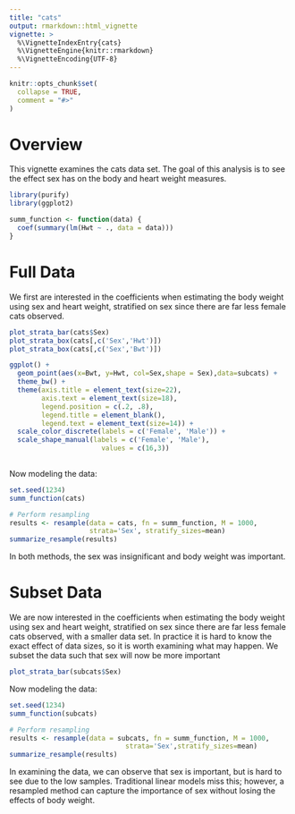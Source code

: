 ```yaml
---
title: "cats"
output: rmarkdown::html_vignette
vignette: >
  %\VignetteIndexEntry{cats}
  %\VignetteEngine{knitr::rmarkdown}
  %\VignetteEncoding{UTF-8}
---
```


```r
knitr::opts_chunk$set(
  collapse = TRUE,
  comment = "#>"
)
```

# Overview

This vignette examines the cats data set. The goal of this analysis is to see the effect sex has on the body and heart weight measures.
```r
library(purify)
library(ggplot2)

summ_function <- function(data) {
  coef(summary(lm(Hwt ~ ., data = data)))
}
```

# Full Data

We first are interested in the coefficients when estimating the body weight using sex and heart weight, stratified on sex since there are far less female cats observed.
```r
plot_strata_bar(cats$Sex)
plot_strata_box(cats[,c('Sex','Hwt')])
plot_strata_box(cats[,c('Sex','Bwt')])

ggplot() +
  geom_point(aes(x=Bwt, y=Hwt, col=Sex,shape = Sex),data=subcats) +
  theme_bw() +
  theme(axis.title = element_text(size=22),
        axis.text = element_text(size=18),
        legend.position = c(.2, .8),
        legend.title = element_blank(),
        legend.text = element_text(size=14)) +
  scale_color_discrete(labels = c('Female', 'Male')) +
  scale_shape_manual(labels = c('Female', 'Male'),
                       values = c(16,3))
                       
```

Now modeling the data:
```r
set.seed(1234)
summ_function(cats)

# Perform resampling
results <- resample(data = cats, fn = summ_function, M = 1000,
                    strata='Sex', stratify_sizes=mean)
summarize_resample(results)
```

In both methods, the sex was insignificant and body weight was important.

# Subset Data

We are now interested in the coefficients when estimating the body weight using sex and heart weight, stratified on sex since there are far less female cats observed, with a smaller data set. In practice it is hard to know the exact effect of data sizes, so it is worth examining what may happen. We subset the data such that sex will now be more important
```r
plot_strata_bar(subcats$Sex)
```

Now modeling the data:
```r
set.seed(1234)
summ_function(subcats)

# Perform resampling
results <- resample(data = subcats, fn = summ_function, M = 1000,
                             strata='Sex',stratify_sizes=mean)
summarize_resample(results)
```

In examining the data, we can observe that sex is important, but is hard to see due to the low samples. Traditional linear models miss this; however, a resampled method can capture the importance of sex without losing the effects of body weight.

